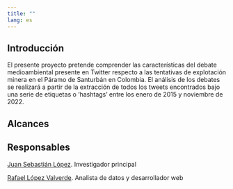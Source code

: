 ```yaml
---
title: ""
lang: es
---
```


## Introducción

El presente proyecto pretende comprender las características del debate medioambiental presente en Twitter respecto a las tentativas de explotación minera en el Páramo de Santurbán en Colombia. El análisis de los debates se realizará a partir de la extracción de todos los tweets encontrados bajo una serie de etiquetas o 'hashtags' entre los enero de 2015 y noviembre de 2022.

## Alcances

## Responsables

[Juan Sebastián López](https://scholar.google.es/citations?user=AD16060AAAAJ&hl=es). Investigador principal

[Rafael López Valverde](https://rafalopezv.io/about/). Analista de datos y desarrollador web




